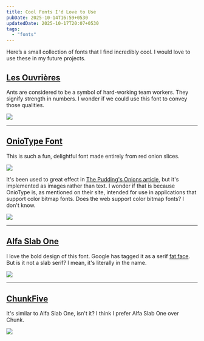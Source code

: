 ```yaml
---
title: Cool Fonts I'd Love to Use
pubDate: 2025-10-14T16:59+0530
updatedDate: 2025-10-17T20:07+0530
tags:
  - "fonts"
---
```


Here’s a small collection of fonts that I find incredibly cool. I would love to use these in my future projects.

## [Les Ouvrières](https://velvetyne.fr/fonts/ouvrieres/)

Ants are considered to be a symbol of hard-working team workers. They signify strength in numbers. I wonder if we could use this font to convey those qualities.

![](./les-ouvrieres-preview.png)

---

## [OnioType Font](https://handmadefont.com/shop/oniotype-font/)

This is such a fun, delightful font made entirely from red onion slices.

![](./oniotype-font.png)

It's been used to great effect in [The Pudding's Onions article](https://pudding.cool/2025/08/onions/), but it's implemented as images rather than text. I wonder if that is because OnioType is, as mentioned on their site, intended for use in applications that support color bitmap fonts. Does the web support color bitmap fonts? I don't know.

![](./the-pudding.png)

---

## [Alfa Slab One](https://fonts.google.com/specimen/Alfa+Slab+One)

I love the bold design of this font. Google has tagged it as a serif [fat face](https://en.wikipedia.org/wiki/Fat_face). But is it not a slab serif? I mean, it's literally in the name.

![](./alfa-slab-one-preview.png)

---

## [ChunkFive](https://github.com/theleagueof/chunk)

It's similar to Alfa Slab One, isn't it? I think I prefer Alfa Slab One over Chunk.

![](./chunkfive-preview.png)

